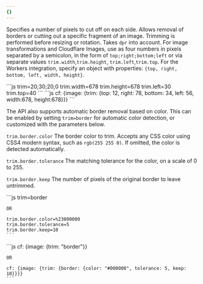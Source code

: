 ```yaml
---
{}
---
```


Specifies a number of pixels to cut off on each side. Allows removal of borders or cutting out a specific fragment of an image. Trimming is performed before resizing or rotation. Takes `dpr` into account. For image transformations and Cloudflare Images, use as four numbers in pixels separated by a semicolon, in the form of `top;right;bottom;left` or via separate values `trim.width`,`trim.height`, `trim.left`,`trim.top`. For the Workers integration, specify an object with properties: `{top, right, bottom, left, width, height}`.

<Tabs>
  <TabItem label="URL format">
    ```js
    trim=20;30;20;0
    trim.width=678
    trim.height=678
    trim.left=30
    trim.top=40
    ```
  </TabItem>
  <TabItem label="Workers">
  ```js
  cf: {image: {trim: {top: 12,  right: 78, bottom: 34, left: 56, width:678, height:678}}}
  ```
  </TabItem>
</Tabs>

The API also supports automatic border removal based on color. This can be enabled by setting `trim=border` for automatic color detection, or customized with the parameters below.

`trim.border.color`
The border color to trim. Accepts any CSS color using CSS4 modern syntax, such as `rgb(255 255 0)`. If omitted, the color is detected automatically.

`trim.border.tolerance`
The matching tolerance for the color, on a scale of 0 to 255.

`trim.border.keep`
The number of pixels of the original border to leave untrimmed.

<Tabs>
  <TabItem label="URL format">
    ```js
    trim=border

    OR

    trim.border.color=%23000000
    trim.border.tolerance=5
    trim.border.keep=10
    ```
  </TabItem>
  <TabItem label="Workers">
    ```js
    cf: {image: {trim: "border"}}

    OR

    cf: {image: {trim: {border: {color: "#000000", tolerance: 5, keep: 10}}}}
    ```
  </TabItem>
</Tabs>